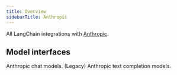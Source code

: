```yaml
---
title: Overview
sidebarTitle: Anthropic
---
```


All LangChain integrations with [Anthropic](https://www.anthropic.com/).

## Model interfaces

<Columns cols={2}>
    <Card title="ChatAnthropic" href="/oss/integrations/chat/anthropic" cta="Get started" icon="message" arrow>
        Anthropic chat models.
    </Card>
    <Card title="AnthropicLLM" href="/oss/integrations/llms/anthropic" cta="Get started" icon="i-cursor" arrow>
        (Legacy) Anthropic text completion models.
    </Card>
</Columns>
